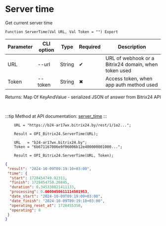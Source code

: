 ﻿---
sidebar_position: 4
---


# Server time
 Get current server time



`Function ServerTime(Val URL, Val Token = "") Export`

  | Parameter | CLI option | Type | Required | Description |
  |-|-|-|-|-|
  | URL | --url | String | &#x2714; | URL of webhook or a Bitrix24 domain, when token used |
  | Token | --token | String | &#x2716; | Access token, when app auth method used |

  
  Returns:  Map Of KeyAndValue - serialized JSON of answer from Bitrix24 API

<br/>

:::tip
Method at API documentation: [server_time](https://dev.1c-bitrix.ru/rest_help/general/server_time.php)
:::
<br/>


```bsl title="1C:Enterprise/OneScript code example"
    URL = "https://b24-ar17wx.bitrix24.by/rest/1/1o2...";

    Result = OPI_Bitrix24.ServerTime(URL);

    URL   = "b24-ar17wx.bitrix24.by";
    Token = "6b671167006e9f06006b12e400000001000...";

    Result = OPI_Bitrix24.ServerTime(URL, Token);
```
 



```json title="Result"
{
 "result": "2024-10-09T09:19:10+03:00",
 "time": {
  "start": 1728454749.92311,
  "finish": 1728454750.26845,
  "duration": 0.345338821411133,
  "processing": 0.0000450611114501953,
  "date_start": "2024-10-09T09:19:09+03:00",
  "date_finish": "2024-10-09T09:19:10+03:00",
  "operating_reset_at": 1728455350,
  "operating": 0
 }
}
```
